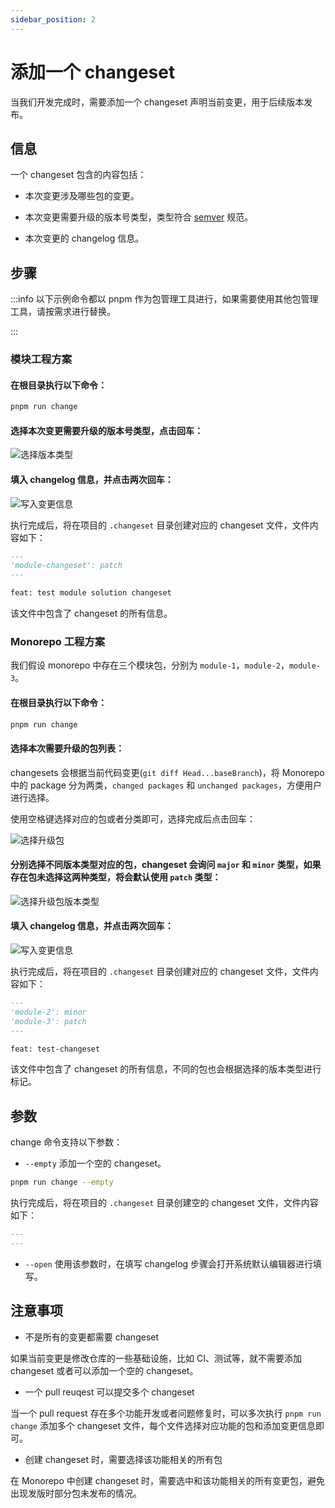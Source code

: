 ```yaml
---
sidebar_position: 2
---
```


# 添加一个 changeset

当我们开发完成时，需要添加一个 changeset 声明当前变更，用于后续版本发布。

## 信息

一个 changeset 包含的内容包括：

- 本次变更涉及哪些包的变更。

- 本次变更需要升级的版本号类型，类型符合 [semver](https://semver.org/) 规范。

- 本次变更的 changelog 信息。

## 步骤

:::info
以下示例命令都以 pnpm 作为包管理工具进行，如果需要使用其他包管理工具，请按需求进行替换。

:::

### 模块工程方案

#### 在根目录执行以下命令：

```bash
pnpm run change
```

#### 选择本次变更需要升级的版本号类型，点击回车：

![选择版本类型](https://lf3-static.bytednsdoc.com/obj/eden-cn/zq-uylkvT/ljhwZthlaukjlkulzlp/changeset-select-version.png)

#### 填入 changelog 信息，并点击两次回车：

![写入变更信息](https://lf3-static.bytednsdoc.com/obj/eden-cn/zq-uylkvT/ljhwZthlaukjlkulzlp/changeset-input-changelog.png)

执行完成后，将在项目的 `.changeset` 目录创建对应的 changeset 文件，文件内容如下：

```markdown
---
'module-changeset': patch
---

feat: test module solution changeset
```

该文件中包含了 changeset 的所有信息。

### Monorepo 工程方案

我们假设 monorepo 中存在三个模块包，分别为 `module-1`，`module-2`，`module-3`。

#### 在根目录执行以下命令：

```bash
pnpm run change
```

#### 选择本次需要升级的包列表：

changesets 会根据当前代码变更(`git diff Head...baseBranch`)，将 Monorepo 中的 package 分为两类，`changed packages` 和 `unchanged packages`，方便用户进行选择。

使用空格键选择对应的包或者分类即可，选择完成后点击回车：

![选择升级包](https://lf3-static.bytednsdoc.com/obj/eden-cn/zq-uylkvT/ljhwZthlaukjlkulzlp/changeset-select-packages.png)

#### 分别选择不同版本类型对应的包，changeset 会询问 `major` 和 `minor` 类型，如果存在包未选择这两种类型，将会默认使用 `patch` 类型：

![选择升级包版本类型](https://lf3-static.bytednsdoc.com/obj/eden-cn/zq-uylkvT/ljhwZthlaukjlkulzlp/changeset-auto-select-patch.png)

#### 填入 changelog 信息，并点击两次回车：

![写入变更信息](https://lf3-static.bytednsdoc.com/obj/eden-cn/zq-uylkvT/ljhwZthlaukjlkulzlp/changeset-input-changelog-monorepo.png)

执行完成后，将在项目的 `.changeset` 目录创建对应的 changeset 文件，文件内容如下：

```markdown
---
'module-2': minor
'module-3': patch
---

feat: test-changeset
```

该文件中包含了 changeset 的所有信息，不同的包也会根据选择的版本类型进行标记。

## 参数

change 命令支持以下参数：

- `--empty` 添加一个空的 changeset。

```bash
pnpm run change --empty
```

执行完成后，将在项目的 `.changeset` 目录创建空的 changeset 文件，文件内容如下：

```markdown
---
---
```

- `--open` 使用该参数时，在填写 changelog 步骤会打开系统默认编辑器进行填写。

## 注意事项

- 不是所有的变更都需要 changeset

如果当前变更是修改仓库的一些基础设施，比如 CI、测试等，就不需要添加 changeset 或者可以添加一个空的 changeset。

- 一个 pull reuqest 可以提交多个 changeset

当一个 pull request 存在多个功能开发或者问题修复时，可以多次执行 `pnpm run change` 添加多个 changeset 文件，每个文件选择对应功能的包和添加变更信息即可。

- 创建 changeset 时，需要选择该功能相关的所有包

在 Monorepo 中创建 changeset 时，需要选中和该功能相关的所有变更包，避免出现发版时部分包未发布的情况。
